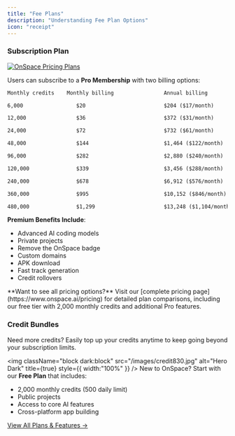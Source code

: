 ```yaml
---
title: "Fee Plans"
description: "Understanding Fee Plan Options"
icon: "receipt"
---
```


### **Subscription** Plan

<a href="https://www.onspace.ai/pricing" target="_blank">
<img
  className="block dark:block"
  src="/images/pricing829.jpg"
  alt="OnSpace Pricing Plans"
  style={{ width:"100%", cursor:"pointer" }}
/>
</a>

Users can subscribe to a **Pro Membership** with two billing options:

```markdown
Monthly credits    Monthly billing                Annual billing

6,000                 $20                         $204 ($17/month)

12,000                $36                         $372 ($31/month)

24,000                $72                         $732 ($61/month)

48,000                $144                        $1,464 ($122/month)

96,000                $282                        $2,880 ($240/month)

120,000               $339                        $3,456 ($288/month)

240,000               $678                        $6,912 ($576/month)

360,000               $995                        $10,152 ($846/month)

480,000               $1,299                      $13,248 ($1,104/month)
```

**Premium Benefits Include**:

- Advanced AI coding models
- Private projects
- Remove the OnSpace badge
- Custom domains
- APK download
- Fast track generation
- Credit rollovers

<Info>
**Want to see all pricing options?** Visit our [complete pricing page](https://www.onspace.ai/pricing) for detailed plan comparisons, including our free tier with 2,000 monthly credits and additional Pro features.
</Info>

### **Credit Bundles**
Need more credits? Easily top up your credits anytime to keep going beyond your subscription limits.

<img
  className="block dark:block"
  src="/images/credit830.jpg"
  alt="Hero Dark"
  title={true}
  style={{ width:"100%" }}
/>
<Card title="Free Plan Available" icon="gift">
New to OnSpace? Start with our **Free Plan** that includes:
- 2,000 monthly credits (500 daily limit)
- Public projects
- Access to core AI features
- Cross-platform app building
</Card>

[View All Plans & Features →](https://www.onspace.ai/pricing)